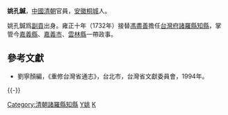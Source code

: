 '''姚孔鍼'''，[[中國|中國]][[清朝|清朝]]官員，[[安徽|安徽]][[桐城|桐城]]人。

姚孔鍼爲[[副貢|副貢]]出身。雍正十年（1732年）接替[[馮盡善|馮盡善]]擔任[[台灣府|台灣府]][[諸羅縣|諸羅縣]][[知縣|知縣]]，掌管今[[嘉義縣|嘉義縣]]、[[嘉義市|嘉義市]]、[[雲林縣|雲林縣]]一帶政事。

==參考文獻==
*劉寧顏編，《重修台灣省通志》，台北市，台灣省文獻委員會，1994年。

{{-}}
{{start box}}
{{s-off}}
{{succession box|[[馮盡善|馮盡善]]|[[陸鶴|陸鶴]]|[[臺灣府|臺灣府]][[諸羅縣|諸羅縣]][[知縣|知縣]]|<small>雍正十年（1732年）上任</small>}}
{{end box}}

[[Category:清朝諸羅縣知縣|Category:清朝諸羅縣知縣]]
[[Category:桐城人|Y姚]]
[[Category:姚姓|K]]